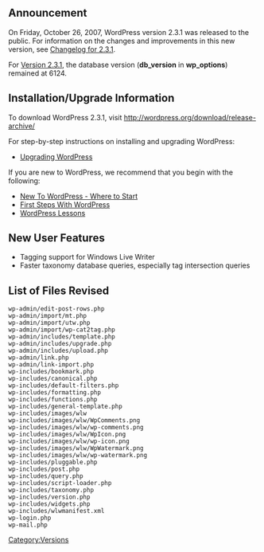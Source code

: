 {{Languages|
{{en|Version 2.3.1}}
{{ja|Version 2.3.1}}
}}

== Announcement ==
On Friday, October 26, 2007, WordPress version 2.3.1 was released to the public. For information on the changes and improvements in this new version, see [[Changelog/2.3.1|Changelog for 2.3.1]].  

For [[Version_2.3.1|Version 2.3.1]], the database version ('''db_version''' in '''wp_options''') remained at 6124.

==Installation/Upgrade Information==
To download WordPress 2.3.1, visit http://wordpress.org/download/release-archive/

For step-by-step instructions on installing and upgrading WordPress:

* [[Upgrading WordPress]]

If you are new to WordPress, we recommend that you begin with the following:
* [[New To WordPress - Where to Start]]
* [[First Steps With WordPress]]
* [[WordPress Lessons]]

== New User Features ==
* Tagging support for Windows Live Writer
* Faster taxonomy database queries, especially tag intersection queries


<!--
== Developer / Power User Stuff ==

-->
==List of Files Revised==
<pre>
wp-admin/edit-post-rows.php
wp-admin/import/mt.php
wp-admin/import/utw.php
wp-admin/import/wp-cat2tag.php
wp-admin/includes/template.php
wp-admin/includes/upgrade.php
wp-admin/includes/upload.php
wp-admin/link.php
wp-admin/link-import.php
wp-includes/bookmark.php
wp-includes/canonical.php
wp-includes/default-filters.php
wp-includes/formatting.php
wp-includes/functions.php
wp-includes/general-template.php
wp-includes/images/wlw
wp-includes/images/wlw/WpComments.png
wp-includes/images/wlw/wp-comments.png
wp-includes/images/wlw/WpIcon.png
wp-includes/images/wlw/wp-icon.png
wp-includes/images/wlw/WpWatermark.png
wp-includes/images/wlw/wp-watermark.png
wp-includes/pluggable.php
wp-includes/post.php
wp-includes/query.php
wp-includes/script-loader.php
wp-includes/taxonomy.php
wp-includes/version.php
wp-includes/widgets.php
wp-includes/wlwmanifest.xml
wp-login.php
wp-mail.php
</pre>

{{Versions}}

[[Category:Versions]]
